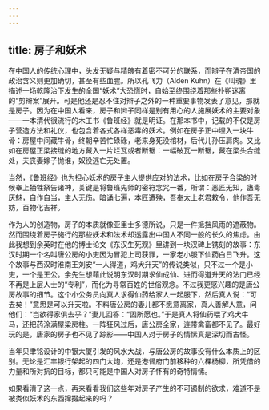 ```yaml
---
---
---
```

title: 房子和妖术
---






在中国人的传统心理中，头发无疑与精魄有着密不可分的联系，而辫子在清帝国的政治含义则更加确切，甚至有些血腥。所以孔飞力（Alden Kuhn）在《叫魂》里描述一场乾隆治下发生的全国“妖术”大恐慌时，自始至终围绕着那些扑朔迷离的“剪辫案”展开。可是他还是忍不住对辫子之外的一种重要事物发表了意见，那就是房子。因为在中国人看来，房子和辫子同样是别有用心的人施展妖术的主要对象——一本清代很流行的木工书《鲁班经》就是明证。在那本书中，记载的不仅是房子营造方法和礼仪，也包含着各式各样恶毒的妖术。例如在房子正中埋入一块牛骨：房屋中间藏牛骨，终朝辛苦忙碌碌，老来身死没棺材，后代儿孙压肩肉。又比如在房屋正梁接缝的地方藏入一片烂瓦或者断锯：一幅破瓦一断锯，藏在梁头合缝处，夫丧妻嫁子抛谁，奴役逃亡无处置。

当然，《鲁班经》也为担心妖术的房子主人提供应对的法术，比如在房子合梁的时候奉上牺牲祭告诸神，关键是将鲁班先师的密符念咒一番，所谓：恶匠无知，蛊毒厌魅，自作自当，主人无伤。暗诵七遍，本匠遭殃，吾奉太上老君敕令，他作吾无妨，百物化吉祥。

作为人的创造物，房子的本质就像亚里士多德所说，只是一件抵挡风雨的遮蔽物。然而围绕着房子施行的那些妖术和法术却透露出中国人不同一般的长久的焦虑。由此我想到余英时在他的博士论文《东汉生死观》里讲到一块汉碑上镌刻的故事：东汉时期一个名叫唐公房的小吏因为冒犯上司获罪，一家老小服下仙药白日飞升。这个故事与西汉时淮南王刘安“一人得道，鸡犬升天”的传说类似，只不过一个是小吏，一个是王公。余先生想藉此说明东汉时期求仙成仙、进而得道升天的法门已经不再是上层人士的“专利”，而化为寻常百姓的世俗观念。不过我更感兴趣的是唐公房故事的细节。这个小公务员向真人求得仙药给家人一起服下，然后真人说：“可去矣！”意思是可以升天啦。不料唐公房的妻儿都不愿意离家，真人善解人意，问他们：“岂欲得家俱去乎？”妻儿回答：“固所愿也。”于是真人将仙药喂了鸡犬牛马，还把药涂满屋梁房柱。一阵狂风过后，唐公房全家，连带禽畜都不见了。最好玩的是，唐家的房子也不见了踪影——中国人对于房子的情愫真是深切而古怪。

当年贝聿铭设计的中银大厦引发的风水大战，与唐公房的故事没有什么本质上的区别。无论是汇丰银行架起的四门大炮，还是港督府门前移种的六棵杨柳，所凭借的力量和所对抗的目标，都只可能是中国人对房子怀有的奇特情愫。

如果看清了这一点，再来看看我们这些年对房子产生的不可遏制的欲求，难道不是被类似妖术的东西撺掇起来的吗？